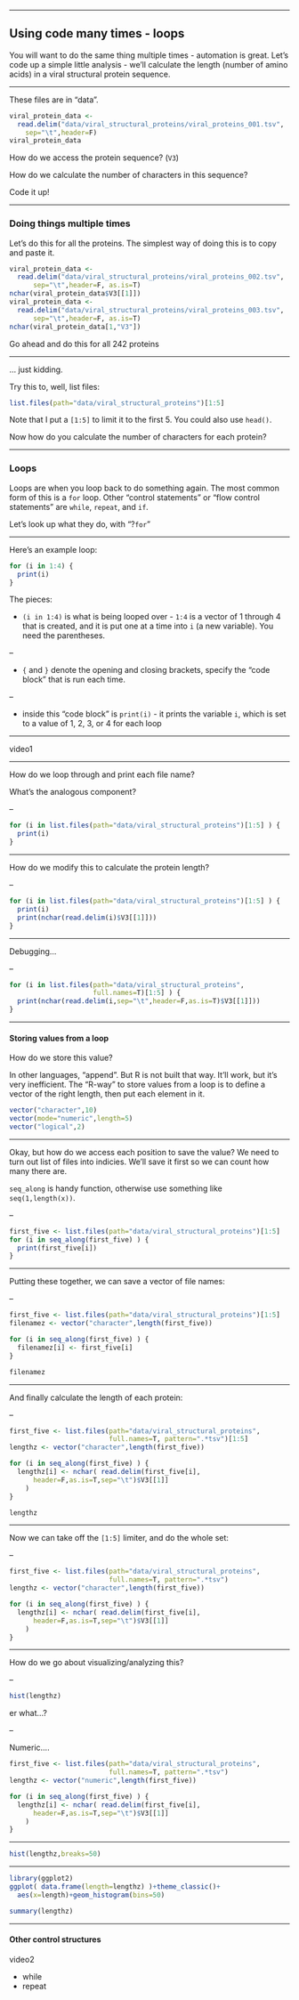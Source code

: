 

---

## Using code many times - loops

You will want to do the same thing multiple
times - automation is great. Let's code up a
simple little analysis - we'll calculate the
length (number of amino acids) in a viral
structural protein sequence.

---

These files are in "data".

```r
viral_protein_data <- 
  read.delim("data/viral_structural_proteins/viral_proteins_001.tsv",
    sep="\t",header=F)
viral_protein_data
```

How do we access the protein sequence? (`V3`)

How do we calculate the number of characters in
this sequence?

<!-- ??"number of characters" -->

Code it up!

---

### Doing things multiple times

Let's do this for all the proteins.
The simplest way of doing this is to copy and
paste it.

```r
viral_protein_data <- 
  read.delim("data/viral_structural_proteins/viral_proteins_002.tsv",
      sep="\t",header=F, as.is=T)
nchar(viral_protein_data$V3[[1]])
viral_protein_data <- 
  read.delim("data/viral_structural_proteins/viral_proteins_003.tsv",
      sep="\t",header=F, as.is=T)
nchar(viral_protein_data[1,"V3"])
```

Go ahead and do this for all 242 proteins 

---

... just kidding.

Try this to, well, list files:

```r
list.files(path="data/viral_structural_proteins")[1:5]
```

Note that I put a `[1:5]` to limit it to the first 5.
You could also use `head()`.

Now how do you calculate the number of characters for each protein?

---

### Loops

Loops are when you loop back to do something again.
The most common form of this is a `for` loop.
Other "control statements" or "flow control statements" are
`while`, `repeat`, and `if`.

Let's look up what they do, with "?`for`"

---

Here's an example loop:

```r
for (i in 1:4) {
  print(i)
}
```

The pieces:

- `(i in 1:4)` is what is being looped over - `1:4` is a vector of 
  1 through 4 that is created, and it is put one at a time into `i` 
  (a new variable). You need the parentheses.
  
--

- `{` and `}` denote the opening and closing brackets, specify the
  "code block" that is run each time.
  
--

- inside this "code block" is `print(i)` - it prints the variable `i`,
  which is set to a value of 1, 2, 3, or 4 for each loop

---


video1
<!--
loops stuff
-->

---

How do we loop through and print each file name?

What's the analogous component?

--

```r
for (i in list.files(path="data/viral_structural_proteins")[1:5] ) {
  print(i)
}
```

---

How do we modify this to calculate the protein length?

--

```r
for (i in list.files(path="data/viral_structural_proteins")[1:5] ) {
  print(i)
  print(nchar(read.delim(i)$V3[[1]]))
}
```

---

Debugging...

--

```r
for (i in list.files(path="data/viral_structural_proteins",
                     full.names=T)[1:5] ) {
  print(nchar(read.delim(i,sep="\t",header=F,as.is=T)$V3[[1]]))
}
```

---

#### Storing values from a loop

How do we store this value?

In other languages, "append". But R is not built that way. It'll work,
but it's very inefficient. The "R-way" to store values from a loop
is to define a vector of the right length, 
then put each element in it.

```r
vector("character",10)
vector(mode="numeric",length=5)
vector("logical",2)
```

---

Okay, but how do we access each position to save the value?
We need to turn out list of files into indicies.
We'll save it first so we can count how many there are.

`seq_along` is handy function, otherwise use something like
`seq(1,length(x))`.

--

```r
first_five <- list.files(path="data/viral_structural_proteins")[1:5]
for (i in seq_along(first_five) ) {
  print(first_five[i])
}
```

---

Putting these together, we can save a vector of file names:

--

```r
first_five <- list.files(path="data/viral_structural_proteins")[1:5]
filenamez <- vector("character",length(first_five))

for (i in seq_along(first_five) ) {
  filenamez[i] <- first_five[i]
}

filenamez
```

---

And finally calculate the length of each protein:

--

```r
first_five <- list.files(path="data/viral_structural_proteins",
                         full.names=T, pattern=".*tsv")[1:5]
lengthz <- vector("character",length(first_five))

for (i in seq_along(first_five) ) {
  lengthz[i] <- nchar( read.delim(first_five[i],
      header=F,as.is=T,sep="\t")$V3[[1]]
    )
}

lengthz
```

---

Now we can take off the `[1:5]` limiter, and do the whole set:

--

```r
first_five <- list.files(path="data/viral_structural_proteins",
                         full.names=T, pattern=".*tsv")
lengthz <- vector("character",length(first_five))

for (i in seq_along(first_five) ) {
  lengthz[i] <- nchar( read.delim(first_five[i],
      header=F,as.is=T,sep="\t")$V3[[1]]
    )
}
```

---

How do we go about visualizing/analyzing this?

--

```r
hist(lengthz)
```

er what...?

--

Numeric....

```r
first_five <- list.files(path="data/viral_structural_proteins",
                         full.names=T, pattern=".*tsv")
lengthz <- vector("numeric",length(first_five))

for (i in seq_along(first_five) ) {
  lengthz[i] <- nchar( read.delim(first_five[i],
      header=F,as.is=T,sep="\t")$V3[[1]]
    )
}
```

---

```r
hist(lengthz,breaks=50)
```

---

```r
library(ggplot2)
ggplot( data.frame(length=lengthz) )+theme_classic()+
  aes(x=length)+geom_histogram(bins=50)

summary(lengthz)
```

---

#### Other control structures

video2

- while
- repeat



